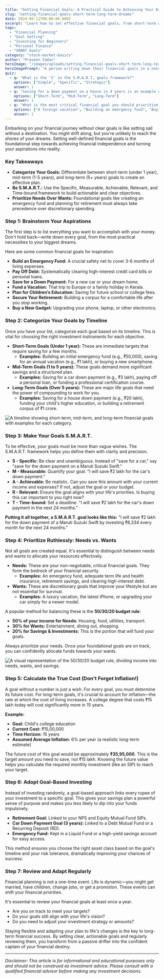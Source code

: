 ```yaml
---
title: "Setting Financial Goals: A Practical Guide to Achieving Your Dreams in India"
slug: "setting-financial-goals-short-term-long-term-dreams"
date: 2024-09-11T00:00:00.000Z
excerpt: "Learn how to set effective financial goals, from short-term wins to long-term aspirations. This guide covers the S.M.A.R.T. framework, prioritization, and planning for your financial future in India."
tags:
  - "Financial Planning"
  - "Goal Setting"
  - "Investing for Beginners"
  - "Personal Finance"
  - "SMART Goals"
category: "stock-market-basics"
author: "Praveen Yadav"
heroImage: "/images/uploads/setting-financial-goals-short-term-long-term-dreams/hero-image.jpg"
heroImagePrompt: "A person writing down their financial goals in a notebook, with a calculator and a cup of chai on the table, symbolizing planning for the future in an Indian context."
quiz:
  - q: "What is the 'S' in the S.M.A.R.T. goals framework?"
    options: ["Simple", "Specific", "Strategic"]
    answer: 1
  - q: "Saving for a down payment on a house in 4 years is an example of what type of goal?"
    options: ["Short-Term", "Mid-Term", "Long-Term"]
    answer: 1
  - q: "What is the most critical financial goal you should prioritize?"
    options: ["A foreign vacation", "Building an emergency fund", "Buying the latest smartphone"]
    answer: 1
---
```


Embarking on your financial journey without clear goals is like setting sail without a destination. You might drift along, but you're unlikely to reach the shores of your dreams. Setting well-defined financial goals is the foundational step towards achieving financial independence and turning your aspirations into reality.

### Key Takeaways
*   **Categorize Your Goals:** Differentiate between short-term (under 1 year), mid-term (1-5 years), and long-term (5+ years) goals to create an effective plan.
*   **Be S.M.A.R.T.:** Use the Specific, Measurable, Achievable, Relevant, and Time-bound framework to build actionable and clear objectives.
*   **Prioritize Needs Over Wants:** Foundational goals like creating an emergency fund and planning for retirement must always take precedence over discretionary spending.

### Step 1: Brainstorm Your Aspirations

The first step is to list everything you want to accomplish with your money. Don't hold back—write down every goal, from the most practical necessities to your biggest dreams.

Here are some common financial goals for inspiration:
*   **Build an Emergency Fund:** A crucial safety net to cover 3-6 months of living expenses.
*   **Pay Off Debt:** Systematically clearing high-interest credit card bills or personal loans.
*   **Save for a Down Payment:** For a new car or your dream home.
*   **Fund a Vacation:** That trip to Europe or a family holiday in Kerala.
*   **Plan for Children’s Education:** Saving for future school or college fees.
*   **Secure Your Retirement:** Building a corpus for a comfortable life after you stop working.
*   **Buy a New Gadget:** Upgrading your phone, laptop, or other electronics.

### Step 2: Categorize Your Goals by Timeline

Once you have your list, categorize each goal based on its timeline. This is vital for choosing the right investment instruments for each objective.

*   **Short-Term Goals (Under 1 year):** These are immediate targets that require saving for a few months.
    *   **Examples:** Building an initial emergency fund (e.g., ₹50,000), saving for an annual vacation (e.g., ₹1 lakh), or buying a new smartphone.
*   **Mid-Term Goals (1 to 5 years):** These goals demand more significant savings and a structured plan.
    *   **Examples:** Saving for a car down payment (e.g., ₹3 lakh), paying off a personal loan, or funding a professional certification course.
*   **Long-Term Goals (Over 5 years):** These are major life goals that need the power of compounding to work for you.
    *   **Examples:** Saving for a house down payment (e.g., ₹20 lakh), funding your child's higher education, or building a retirement corpus of ₹1 crore.

![A timeline showing short-term, mid-term, and long-term financial goals with examples for each category.](/images/uploads/setting-financial-goals-short-term-long-term-dreams/goal-timeline.png)

### Step 3: Make Your Goals S.M.A.R.T.

To be effective, your goals must be more than vague wishes. The S.M.A.R.T. framework helps you define them with clarity and precision.

*   **S - Specific:** Be clear and unambiguous. Instead of "save for a car," say "save for the down payment on a Maruti Suzuki Swift."
*   **M - Measurable:** Quantify your goal. "I will save ₹2 lakh for the car's down payment."
*   **A - Achievable:** Be realistic. Can you save this amount with your current income and expenses? If not, adjust the goal or your budget.
*   **R - Relevant:** Ensure the goal aligns with your life's priorities. Is buying this car important to you right now?
*   **T - Time-bound:** Set a deadline. "I will save ₹2 lakh for the car's down payment in the next 24 months."

**Putting it all together, a S.M.A.R.T. goal looks like this:** "I will save ₹2 lakh for the down payment of a Maruti Suzuki Swift by investing ₹8,334 every month for the next 24 months."

### Step 4: Prioritize Ruthlessly: Needs vs. Wants

Not all goals are created equal. It's essential to distinguish between needs and wants to allocate your resources effectively.

*   **Needs:** These are your non-negotiable, critical financial goals. They form the bedrock of your financial security.
    *   **Examples:** An emergency fund, adequate term life and health insurance, retirement savings, and clearing high-interest debt.
*   **Wants:** These are discretionary goals that improve your lifestyle but are not essential for survival.
    *   **Examples:** A luxury vacation, the latest iPhone, or upgrading your car simply for a newer model.

A popular method for balancing these is the **50/30/20 budget rule**:
*   **50% of your income for Needs:** Housing, food, utilities, transport.
*   **30% for Wants:** Entertainment, dining out, shopping.
*   **20% for Savings & Investments:** This is the portion that will fund your goals.

Always prioritize your needs. Once your foundational goals are on track, you can confidently allocate funds towards your wants.

![A visual representation of the 50/30/20 budget rule, dividing income into needs, wants, and savings.](/images/uploads/setting-financial-goals-short-term-long-term-dreams/needs-vs-wants-budget.png)

### Step 5: Calculate the True Cost (Don't Forget Inflation!)

A goal without a number is just a wish. For every goal, you must determine its future cost. For long-term goals, it's crucial to account for inflation—the rate at which the cost of living increases. A college degree that costs ₹15 lakh today will cost significantly more in 15 years.

**Example:**
*   **Goal:** Child's college education
*   **Current Cost:** ₹15,00,000
*   **Time Horizon:** 15 years
*   **Assumed Average Inflation:** 6% per year (a realistic long-term estimate)

The future cost of this goal would be approximately **₹35,95,000**. This is the target amount you need to save, not ₹15 lakh. Knowing the future value helps you calculate the required monthly investment (like an SIP) to reach your target.

### Step 6: Adopt Goal-Based Investing

Instead of investing randomly, a goal-based approach links every rupee of your investment to a specific goal. This gives your savings plan a powerful sense of purpose and makes you less likely to dip into your funds impulsively.

*   **Retirement Goal:** Linked to your NPS and Equity Mutual Fund SIPs.
*   **Car Down Payment Goal (3 years):** Linked to a Debt Mutual Fund or a Recurring Deposit (RD).
*   **Emergency Fund:** Kept in a Liquid Fund or a high-yield savings account for easy access.

This method ensures you choose the right asset class based on the goal's timeline and your risk tolerance, dramatically improving your chances of success.

### Step 7: Review and Adapt Regularly

Financial planning is not a one-time event. Life is dynamic—you might get married, have children, change jobs, or get a promotion. These events can shift your financial priorities.

It's essential to review your financial goals at least once a year.
*   Are you on track to meet your targets?
*   Do your goals still align with your life's vision?
*   Do you need to adjust your investment strategy or amounts?

Staying flexible and adapting your plan to life's changes is the key to long-term financial success. By setting clear, actionable goals and regularly reviewing them, you transform from a passive drifter into the confident captain of your financial destiny.

---
*Disclaimer: This article is for informational and educational purposes only and should not be construed as investment advice. Please consult with a qualified financial advisor before making any investment decisions.*